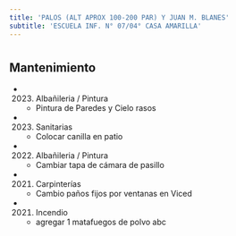```yaml
---
title: 'PALOS (ALT APROX 100-200 PAR) Y JUAN M. BLANES'
subtitle: 'ESCUELA INF. N° 07/04° CASA AMARILLA'
---
```


#


## Mantenimiento

*  (2023) Albañileria / Pintura 
    + Pintura de Paredes y Cielo rasos

*  (2023) Sanitarias 
    + Colocar canilla en patio

*  (2022) Albañileria / Pintura 
    + Cambiar tapa de cámara de pasillo

*  (2021) Carpinterías 
    + Cambio paños fijos por ventanas en Viced

*  (2021) Incendio 
    + agregar 1 matafuegos de polvo abc



